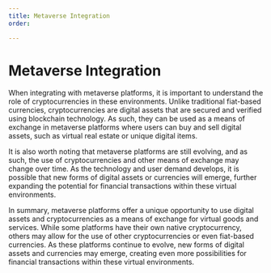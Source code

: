 ---
title: Metaverse Integration
order: 

---
# Metaverse Integration
When integrating with metaverse platforms, it is important to understand the role of cryptocurrencies in these environments. Unlike traditional fiat-based currencies, cryptocurrencies are digital assets that are secured and verified using blockchain technology. As such, they can be used as a means of exchange in metaverse platforms where users can buy and sell digital assets, such as virtual real estate or unique digital items.

It is also worth noting that metaverse platforms are still evolving, and as such, the use of cryptocurrencies and other means of exchange may change over time. As the technology and user demand develops, it is possible that new forms of digital assets or currencies will emerge, further expanding the potential for financial transactions within these virtual environments.

In summary, metaverse platforms offer a unique opportunity to use digital assets and cryptocurrencies as a means of exchange for virtual goods and services. While some platforms have their own native cryptocurrency, others may allow for the use of other cryptocurrencies or even fiat-based currencies. As these platforms continue to evolve, new forms of digital assets and currencies may emerge, creating even more possibilities for financial transactions within these virtual environments.